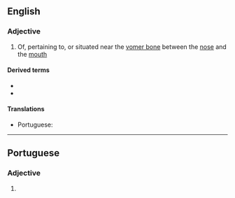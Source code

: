 {{also|voméronasal}}
==English==

===Adjective===
{{en-adj|-}}

# {{lb|en|anatomy}} Of, pertaining to, or situated near the [[vomer bone]] between the [[nose]] and the [[mouth]]

====Derived terms====
* {{l|en|vomeronasal cartilage}}
* {{l|en|vomeronasal organ}}

====Translations====
{{trans-top|of, pertaining to, or situated near the vomer bone between the nose and the mouth}}
* Portuguese: {{t|pt|vomeronasal}}
{{trans-mid}}
{{trans-bottom}}

----

==Portuguese==

===Adjective===
{{pt-adj|vomeronasa|l}}

# {{lb|pt|anatomy}} {{l|en|vomeronasal}} {{gloss|of, pertaining to, or situated near the vomer bone between the nose and the mouth}}